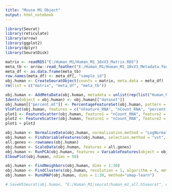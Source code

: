 ```yaml
---
title: "Mouse M1 Object"
output: html_notebook
---
```


```r

library(Seurat)
library(reticulate)
library(arrow)
library(ggplot2)
library(dplyr)
library(SeuratDisk)

matrix <- readRDS("E:/Human_M1/Human_M1_10xV3_Matrix.RDS")
meta_tb <- arrow::read_feather("E:/Human_M1/Human_M1_10xV3_Metadata.feather")
meta_df <- as.data.frame(meta_tb)
row.names(meta_df) <- meta_df[, "sample_id"]
obj.human <- CreateSeuratObject(counts = matrix, meta.data = meta_df)
rm(list = c("matrix", "meta_df", "meta_tb"))

```


```r

obj.human <- AddMetaData(obj.human, metadata = unlist(rep(list("Human_M1"), ncol(obj.human))), col.name = "dataset")
Idents(object = obj.human) <- obj.human[["dataset"]]
obj.human[["percent.mt"]] <- PercentageFeatureSet(obj.human, pattern = "^MT-")
VlnPlot(obj.human, features = c("nFeature_RNA", "nCount_RNA", "percent.mt"), ncol = 3)
plot1 <- FeatureScatter(obj.human, feature1 = "nCount_RNA", feature2 = "percent.mt")
plot2 <- FeatureScatter(obj.human, feature1 = "nCount_RNA", feature2 = "nFeature_RNA")
plot1 + plot2

```


```r

obj.human <- NormalizeData(obj.human, normalization.method = "LogNormalize", scale.factor = 10000)
obj.human <- FindVariableFeatures(obj.human, selection.method = "vst", nfeatures = 3000)
all.genes <- rownames(obj.human)
obj.human <- ScaleData(obj.human, features = all.genes)
obj.human <- RunPCA(obj.human, features = VariableFeatures(object = obj.human))
ElbowPlot(obj.human, ndims = 50)

```


```r

obj.human <- FindNeighbors(obj.human, dims = 1:30)
obj.human <- FindClusters(obj.human, resolution = 1, algorithm = 4, method = "igraph")
obj.human <- RunUMAP(obj.human, dims = 1:30, method="umap-learn")

```


```r

# SaveH5Seurat(obj.human, "E:/Human_M1/seurat/human_m1_all.h5seurat", overwrite = TRUE, verbose = TRUE)

```

